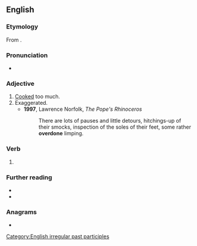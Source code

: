 ==English==

===Etymology===
From {{prefix|over|done|lang=en}}.

===Pronunciation===
* {{IPA|/ovəɹˈdʌn/|lang=en}}

===Adjective===
{{en-adj}}

# [[cook|Cooked]] too much.
# Exaggerated.
#* '''1997''', Lawrence Norfolk, ''The Pope's Rhinoceros''
#*: There are lots of pauses and little detours, hitchings-up of their smocks, inspection of the soles of their feet, some rather '''overdone''' limping.

===Verb===
{{head|en|past participle}}

# {{inflection of|overdo||past|part|lang=en}}

===Further reading===
* {{R:Webster 1828}}
* {{R:OneLook}}

===Anagrams===
* {{anagrams|en|done over}}

[[Category:English irregular past participles]]